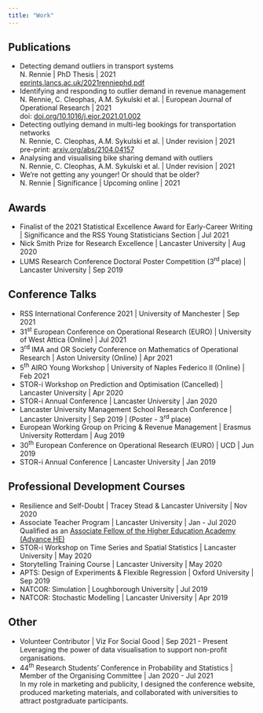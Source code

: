 ```yaml
---
title: "Work"
---
```


## Publications
* Detecting demand outliers in transport systems </br> 
N. Rennie | PhD Thesis | 2021 </br> 
[eprints.lancs.ac.uk/2021renniephd.pdf](https://eprints.lancs.ac.uk/id/eprint/160845/1/2021renniephd.pdf) 
* Identifying and responding to outlier demand in revenue management </br> 
N. Rennie, C. Cleophas, A.M. Sykulski et al. | European Journal of Operational Research | 2021 </br> 
doi: [doi.org/10.1016/j.ejor.2021.01.002](https://doi.org/10.1016/j.ejor.2021.01.002) 
* Detecting outlying demand in multi-leg bookings for transportation networks </br>
N. Rennie, C. Cleophas, A.M. Sykulski et al. | Under revision | 2021 </br> 
pre-print: [arxiv.org/abs/2104.04157](https://arxiv.org/abs/2104.04157)
* Analysing and visualising bike sharing demand with outliers </br> 
N. Rennie, C. Cleophas, A.M. Sykulski et al. | Under revision | 2021
* We're not getting any younger! Or should that be older? </br> 
N. Rennie | Significance | Upcoming online | 2021


## Awards
* Finalist of the 2021 Statistical Excellence Award for Early-Career Writing | Significance and the RSS Young Statisticians Section | Jul 2021
* Nick Smith Prize for Research Excellence | Lancaster University | Aug 2020
* LUMS  Research  Conference  Doctoral  Poster  Competition  (3<sup>rd</sup> place) | Lancaster University | Sep 2019


## Conference Talks
* RSS International Conference 2021 | University of Manchester | Sep 2021 
* 31<sup>st</sup> European Conference on Operational Research (EURO) | University of West Attica (Online) | Jul 2021
* 3<sup>rd</sup> IMA and OR Society Conference on Mathematics of Operational Research | Aston University (Online) | Apr 2021
* 5<sup>th</sup> AIRO Young Workshop | University of Naples Federico II (Online) | Feb 2021 
* STOR-i Workshop on Prediction and Optimisation (Cancelled) | Lancaster University | Apr 2020
* STOR-i Annual Conference | Lancaster University | Jan 2020 
* Lancaster University Management School Research Conference | Lancaster University | Sep 2019 | (Poster - 3<sup>rd</sup> place) 
* European Working Group on Pricing & Revenue Management | Erasmus University Rotterdam | Aug 2019 
* 30<sup>th</sup> European Conference on Operational Research (EURO) | UCD | Jun 2019  
* STOR-i Annual Conference | Lancaster University | Jan 2019


## Professional Development Courses
* Resilience and Self-Doubt | Tracey Stead & Lancaster University | Nov 2020
* Associate Teacher Program | Lancaster University | Jan - Jul 2020 </br>
Qualified as an [Associate Fellow of the Higher Education Academy (Advance HE)](https://www.advance-he.ac.uk/fellowship)
* STOR-i Workshop on Time Series and Spatial Statistics | Lancaster University | May 2020
* Storytelling Training Course | Lancaster University | May 2020
* APTS: Design of Experiments & Flexible Regression | Oxford University | Sep 2019
* NATCOR: Simulation | Loughborough University | Jul 2019
* NATCOR: Stochastic Modelling | Lancaster University | Apr 2019


## Other
* Volunteer Contributor | Viz For Social Good | Sep 2021 - Present </br> 
Leveraging the power of data visualisation to support non-profit organisations.
* 44<sup>th</sup> Research Students' Conference in Probability and Statistics | Member of the Organising Committee | Jan 2020 - Jul 2021 </br> 
In my role in marketing and publicity, I designed the conference website, produced marketing materials, and collaborated with universities to attract postgraduate participants.

